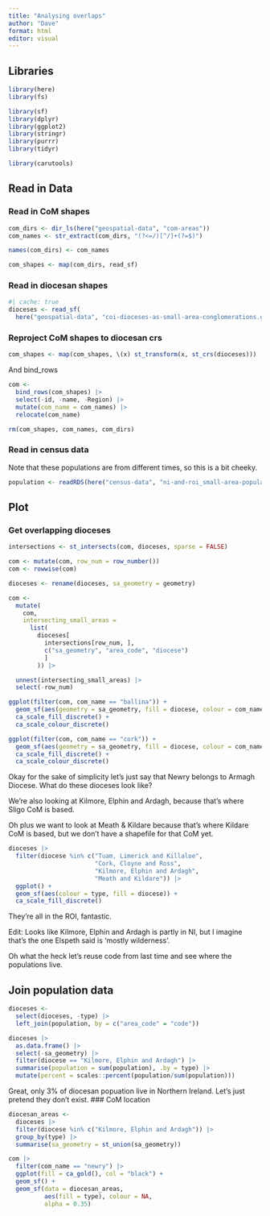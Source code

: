 ```yaml
---
title: "Analysing overlaps"
author: "Dave"
format: html
editor: visual
---
```


## Libraries

```r
library(here)
library(fs)

library(sf)
library(dplyr)
library(ggplot2)
library(stringr)
library(purrr)
library(tidyr)

library(carutools)
```

## Read in Data

### Read in CoM shapes

```r
com_dirs <- dir_ls(here("geospatial-data", "com-areas"))
com_names <- str_extract(com_dirs, "(?<=/)[^/]+(?=$)")

names(com_dirs) <- com_names

com_shapes <- map(com_dirs, read_sf)
```

### Read in diocesan shapes

```r
#| cache: true
dioceses <- read_sf(
  here("geospatial-data", "coi-dioceses-as-small-area-conglomerations.geojson"))
```

### Reproject CoM shapes to diocesan crs

```r
com_shapes <- map(com_shapes, \(x) st_transform(x, st_crs(dioceses)))
```

And bind_rows

```r
com <-
  bind_rows(com_shapes) |> 
  select(-id, -name, -Region) |> 
  mutate(com_name = com_names) |> 
  relocate(com_name) 

rm(com_shapes, com_names, com_dirs)
```

### Read in census data

Note that these populations are from different times, so this is a bit cheeky.

```r
population <- readRDS(here("census-data", "ni-and-roi_small-area-populations.RDS"))
```

## Plot

### Get overlapping dioceses

```r

intersections <- st_intersects(com, dioceses, sparse = FALSE)

com <- mutate(com, row_num = row_number())
com <- rowwise(com)

dioceses <- rename(dioceses, sa_geometry = geometry)

com <- 
  mutate(
    com,
    intersecting_small_areas =
      list(
        dioceses[
          intersections[row_num, ],
          c("sa_geometry", "area_code", "diocese")
          ]
        )) |>

  unnest(intersecting_small_areas) |> 
  select(-row_num)

ggplot(filter(com, com_name == "ballina")) + 
  geom_sf(aes(geometry = sa_geometry, fill = diocese, colour = com_name)) +
  ca_scale_fill_discrete() + 
  ca_scale_colour_discrete()

ggplot(filter(com, com_name == "cork")) + 
  geom_sf(aes(geometry = sa_geometry, fill = diocese, colour = com_name)) +
  ca_scale_fill_discrete() + 
  ca_scale_colour_discrete()
```

Okay for the sake of simplicity let's just say that Newry belongs to Armagh Diocese. What do these dioceses look like?

We're also looking at Kilmore, Elphin and Ardagh, because that's where Sligo CoM is based.

Oh plus we want to look at Meath & Kildare because that's where Kildare CoM is based, but we don't have a shapefile for that CoM yet.

```r
dioceses |> 
  filter(diocese %in% c("Tuam, Limerick and Killaloe",
                        "Cork, Cloyne and Ross", 
                        "Kilmore, Elphin and Ardagh",
                        "Meath and Kildare")) |> 
  ggplot() +
  geom_sf(aes(colour = type, fill = diocese)) + 
  ca_scale_fill_discrete()
```

They're all in the ROI, fantastic.

Edit: Looks like Kilmore, Elphin and Ardagh is partly in NI, but I imagine that's the one Elspeth said is 'mostly wilderness'.

Oh what the heck let's reuse code from last time and see where the populations live.

## Join population data

```r
dioceses <- 
  select(dioceses, -type) |> 
  left_join(population, by = c("area_code" = "code")) 

dioceses |> 
  as.data.frame() |> 
  select(-sa_geometry) |> 
  filter(diocese == "Kilmore, Elphin and Ardagh") |> 
  summarise(population = sum(population), .by = type) |> 
  mutate(percent = scales::percent(population/sum(population)))
```


Great, only 3% of diocesan popuation live in Northern Ireland. Let's just pretend they don't exist.
### CoM location

```r
diocesan_areas <- 
  dioceses |> 
  filter(diocese %in% c("Kilmore, Elphin and Ardagh")) |> 
  group_by(type) |> 
  summarise(sa_geometry = st_union(sa_geometry))

com |> 
  filter(com_name == "newry") |> 
  ggplot(fill = ca_gold(), col = "black") +
  geom_sf() + 
  geom_sf(data = diocesan_areas, 
          aes(fill = type), colour = NA,
          alpha = 0.35)
```
